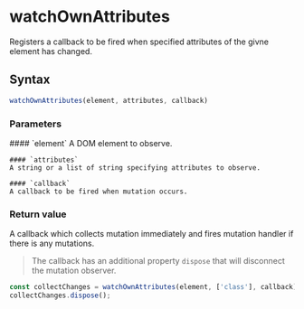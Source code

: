 <Module name="zeta-dom/observe" />

# watchOwnAttributes

Registers a callback to be fired when specified attributes of the givne element has changed.

## Syntax

```javascript
watchOwnAttributes(element, attributes, callback)
```

<ImportHint
    name="watchOwnAttributes"
    module="zeta-dom/observe"
    global="zeta.dom.watchOwnAttributes"
/>

### Parameters

<dl>
    #### `element`
    A DOM element to observe.

    #### `attributes`
    A string or a list of string specifying attributes to observe.

    #### `callback`
    A callback to be fired when mutation occurs.

</dl>

### Return value

A callback which collects mutation immediately and fires mutation handler if there is any mutations.

> The callback has an additional property `dispose` that will disconnect the mutation observer.

```javascript
const collectChanges = watchOwnAttributes(element, ['class'], callback);
collectChanges.dispose();
```
